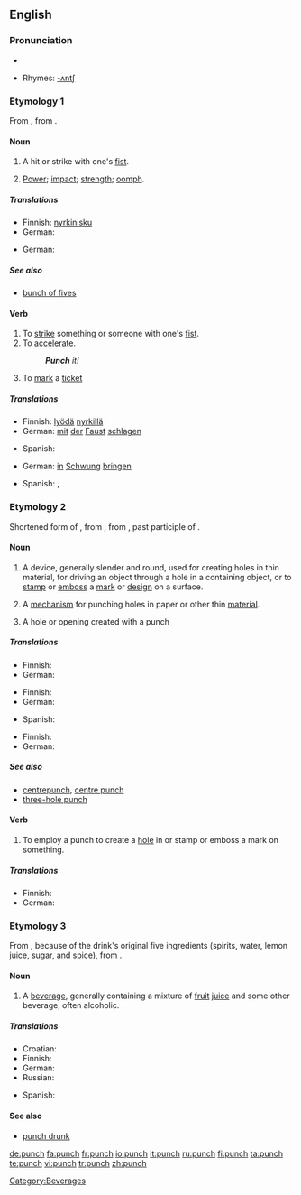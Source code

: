 ==English==
{{wikipedia}}
===Pronunciation===
*{{audio|en-us-punch.ogg|Audio (US)}}

*Rhymes: [[Rhymes:English:-ʌntʃ|-ʌntʃ]]

===Etymology 1===
From {{etyl|fro|en}} {{term|ponchonner||to punch|lang=fro}}, from {{term|ponchon||pointed tool|lang=fro}}.

====Noun====
{{en-noun|punches|-}}

# {{countable}} A hit or strike with one's [[fist]].
# {{uncountable}} [[power|Power]]; [[impact]]; [[strength]]; [[oomph]].

=====Translations=====
{{trans-top|hit or strike with one's fist}}
* Finnish: [[nyrkinisku]]
* German: {{t-|de|Faustschlag|m}}
{{trans-mid}}
{{trans-bottom}}

{{trans-top|power; impact; strength; oomph}}
* German: {{t+|de|Schwung|m}}
{{trans-mid}}
{{trans-bottom}}

=====See also=====
*[[bunch of fives]]

====Verb====
{{en-verb|punches|punching|punched|punched}}

#To [[strike]] something or someone with one's [[fist]].
#To [[accelerate]].
#:'''''Punch''' it!''
#To [[mark]] a [[ticket]]

=====Translations=====
{{trans-top|To strike something or someone with one's fist}}
* Finnish: [[lyödä]] [[nyrkillä]]
* German: [[mit]] [[der]] [[Faust]] [[schlagen]]
{{trans-mid}}
* Spanish: {{t-|es|punzonar}}
{{trans-bottom}}

{{trans-top|To accelerate}}
* German: [[in]] [[Schwung]] [[bringen]]
{{trans-mid}}
{{trans-bottom}}

{{trans-top|to mark a ticket}}
* Spanish: {{t+|es|picar}}, {{t-|es|taladrar}}
{{trans-mid}}
{{trans-bottom}}

===Etymology 2===
Shortened form of {{term|puncheon|lang=en}}, from {{etyl|fro|en}} {{term|ponchon||pointed tool|lang=fro}}, from {{etyl|la|en}} {{term|punctus|lang=la}}, past participle of {{term|pungere||to prick|lang=la}}.

====Noun====
{{en-noun}}
# {{countable}} A device, generally slender and round, used for creating holes in thin material, for driving an object through a hole in a containing object, or to [[stamp]] or [[emboss]] a [[mark]] or [[design]] on a surface.
# {{countable}} A [[mechanism]] for punching holes in paper or other thin [[material]].
# {{countable}} A hole or opening created with a punch

=====Translations=====
{{trans-top|device for creating holes in thin material}}
* Finnish: {{t|fi|rei'ittäjä}}
* German: {{t+|de|Lochzange|f}}
{{trans-mid}}
{{trans-bottom}}

{{trans-top|mechanism for punching holes in paper}}
* Finnish: {{t-|fi|rei'itin}}
* German: {{t-|de|Locher|m}}
{{trans-mid}}
* Spanish: {{t-|es|sacabocado|m}}
{{trans-bottom}}

{{trans-top|hole or opening created with a punch}}
* Finnish: {{t+|fi|reikä}}
* German: {{t-|de|Lochung|f}}
{{trans-mid}}
{{trans-bottom}}

=====See also=====
*[[centrepunch]], [[centre punch]]
*[[three-hole punch]]

====Verb====
{{en-verb|punches|punching|punched|punched}}

#To employ a punch to create a [[hole]] in or stamp or emboss a mark on something.

=====Translations=====
{{trans-top|To employ a punch to create a hole}}
* Finnish: {{t+|fi|rei'ittää}}
* German: {{t-|de|lochen}}
{{trans-mid}}
{{trans-bottom}}

===Etymology 3===
From {{etyl|hi|en}} {{term|पाँच||five|tr=pāñć|lang=hi}}, because of the drink's original five ingredients (spirits, water, lemon juice, sugar, and spice), from {{etyl|sa|en}} {{rfscript|Devanagari}}.

====Noun====
{{en-noun|-}}
# {{uncountable}} A [[beverage]], generally containing a mixture of [[fruit]] [[juice]] and some other beverage, often alcoholic.

=====Translations=====
{{trans-top|beverage}}
* Croatian: {{t-|hr|punč|m}}
* Finnish: {{t-|fi|booli}}
* German: {{t-|de|Punsch|m}}
* Russian: {{t|ru|пунш|m|sc=Cyrl}}
{{trans-mid}}
* Spanish: {{t+|es|ponche|m}}
{{trans-bottom}}

[[Category:Beverages]]

====See also====
*[[punch drunk]]

[[de:punch]]
[[fa:punch]]
[[fr:punch]]
[[io:punch]]
[[it:punch]]
[[ru:punch]]
[[fi:punch]]
[[ta:punch]]
[[te:punch]]
[[vi:punch]]
[[tr:punch]]
[[zh:punch]]